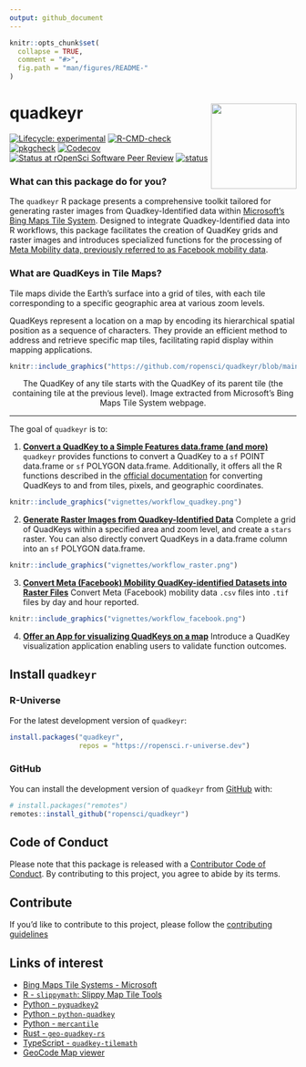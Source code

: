 ```yaml
---
output: github_document
---
```


<!-- README.md is generated from README.Rmd. Please edit that file -->

```r
knitr::opts_chunk$set(
  collapse = TRUE,
  comment = "#>",
  fig.path = "man/figures/README-"
)
```

# quadkeyr <img src="vignettes/logo.png" align="right" height="150"/>

<!-- badges: start -->
[![Lifecycle: experimental](https://img.shields.io/badge/lifecycle-experimental-orange.svg)](https://lifecycle.r-lib.org/articles/stages.html#experimental)
[![R-CMD-check](https://github.com/ropensci/quadkeyr/actions/workflows/check-release.yaml/badge.svg)](https://github.com/ropensci/quadkeyr/actions/workflows/check-release.yaml)
[![pkgcheck](https://github.com/ropensci/quadkeyr/workflows/pkgcheck/badge.svg)](https://github.com/<org>/<repo>/actions?query=workflow%3Apkgcheck)
[![Codecov](https://img.shields.io/codecov/c/github/ropensci/quadkeyr)](https://codecov.io/gh/Fernandez-Lab-WSU/quadkeyr)
[![Status at rOpenSci Software Peer Review](https://badges.ropensci.org/619_status.svg)](https://github.com/ropensci/software-review/issues/619)
[![status](https://joss.theoj.org/papers/3301002821465f4f160e7ce272c00c6f/status.svg)](https://joss.theoj.org/papers/3301002821465f4f160e7ce272c00c6f)
<!-- badges: end -->

### What can this package do for you?
The `quadkeyr` R package presents a comprehensive toolkit 
tailored for generating raster images from Quadkey-Identified data
within [Microsoft's Bing Maps Tile System](https://learn.microsoft.com/en-us/bingmaps/articles/bing-maps-tile-system). 
Designed to integrate Quadkey-Identified data into R workflows,
this package facilitates the creation of QuadKey grids and raster images
and introduces specialized functions for
the processing of [Meta Mobility data, previously referred to as Facebook mobility data](https://dataforgood.facebook.com/).

### What are QuadKeys in Tile Maps?
Tile maps divide the Earth's surface into a grid of tiles, 
with each tile corresponding to a specific geographic area
at various zoom levels. 

QuadKeys represent a location on a map by
encoding its hierarchical spatial position 
as a sequence of characters. 
They provide an efficient method 
to address and retrieve specific map tiles,
facilitating rapid display within 
mapping applications.


```r
knitr::include_graphics("https://github.com/ropensci/quadkeyr/blob/main/docs/articles/bing_quadkeys.jpg?raw=true")
```
<p style="text-align: center">The QuadKey of any tile starts with the QuadKey of its parent tile (the containing tile at the previous level). Image extracted from Microsoft's Bing Maps Tile System webpage.</p>

---

The goal of `quadkeyr` is to:  
  
1. [**Convert a QuadKey to a Simple Features data.frame (and more)**](https://docs.ropensci.org/quadkeyr/articles/quadkey_to_sf_conversion.html)
`quadkeyr` provides functions to convert a QuadKey to
a `sf` POINT data.frame or `sf` POLYGON data.frame.
Additionally, it offers all the R functions 
described in the [official documentation](https://learn.microsoft.com/en-us/bingmaps/articles/bing-maps-tile-system) for converting QuadKeys to and from tiles, pixels, and geographic coordinates.

```r
knitr::include_graphics("vignettes/workflow_quadkey.png")
```
  
2. [**Generate Raster Images from Quadkey-Identified Data**](https://docs.ropensci.org/quadkeyr/articles/quadkey_identified_data_to_raster.html)
Complete a grid of QuadKeys within a specified area and zoom level, 
and create a `stars` raster. 
You can also directly convert QuadKeys in a data.frame column
into an `sf` POLYGON data.frame.
  
```r
knitr::include_graphics("vignettes/workflow_raster.png")
```

3. [**Convert Meta (Facebook) Mobility QuadKey-identified Datasets into Raster  Files**](https://docs.ropensci.org/quadkeyr/articles/facebook_mobility_csvs_to_raster_files.html)
Convert Meta (Facebook) mobility data `.csv` files into `.tif` files
by day and hour reported.
  
```r
knitr::include_graphics("vignettes/workflow_facebook.png")
```

4. [**Offer an App for visualizing QuadKeys on a map**](https://docs.ropensci.org/quadkeyr/articles/quadkey_visualization_app.html)
Introduce a QuadKey visualization application enabling users 
to validate function outcomes.

## Install `quadkeyr` 

### R-Universe

For the latest development version of `quadkeyr`:

```r
install.packages("quadkeyr",
                 repos = "https://ropensci.r-universe.dev")
```

### GitHub

You can install the development version of `quadkeyr` from [GitHub](https://github.com/) with:

``` r
# install.packages("remotes")
remotes::install_github("ropensci/quadkeyr")
```

## Code of Conduct

Please note that this package is released with a [Contributor
Code of Conduct](https://ropensci.org/code-of-conduct/). 
By
contributing to this project, you agree to abide by its terms.

## Contribute

If you'd like to contribute to this project, please follow the 
[contributing guidelines](https://github.com/ropensci/quadkeyr/blob/main/.github/CONTRIBUTING.md)

## Links of interest
- [Bing Maps Tile Systems - Microsoft](https://learn.microsoft.com/en-us/bingmaps/articles/bing-maps-tile-system)
- [R - `slippymath`: Slippy Map Tile Tools](https://cran.r-project.org/web/packages/slippymath/index.html)
- [Python - `pyquadkey2`](https://docs.muetsch.io/pyquadkey2/)
- [Python - `python-quadkey`](https://github.com/CartoDB/python-quadkey)
- [Python - `mercantile`](https://pypi.org/project/mercantile/)
- [Rust - `geo-quadkey-rs`](https://lib.rs/crates/geo-quadkey-rs)
- [TypeScript - `quadkey-tilemath`](https://github.com/glassonion1/quadkey-tilemath)
- [GeoCode Map viewer](https://tools.9revolution9.com/geo/geocode/)
